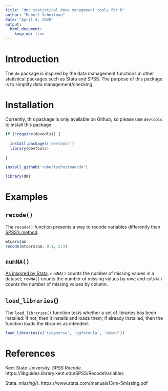```yaml
---
title: "dm: statistical data management tools for R"
author: "Robert Schnitman"
date: "April 4, 2020"
output: 
  html_document:
    keep_md: true
---
```


# Introduction

The `dm` package is inspired by the data management functions in other statistical packages such as Stata and SPSS. The purpose of this package is to simplify data management/checking.

# Installation

Currently, this package is only available on Github, so please use `devtools` to install this package.

```r
if (!require(devools)) {
  
  install.packages('devtools')
  library(devtools)
  
}

install_github('robertschnitman/dm')
```

```r
library(dm)
```


# Examples

## `recode()`

The `recode()` function presents a way to recode variables differently than [SPSS's method](https://libguides.library.kent.edu/SPSS/RecodeVariables).

```r
mtcars$am
recode(mtcars$am, 0:1, 2:3)
```

## `numNA()`

[As inspired by Stata](https://www.stata.com/manuals13/m-5missing.pdf), `numNA()` counts the number of missing values in a dataset; `rowNA()` counts the number of missing values by row; and `colNA()` counts the number of missing values by column.

[^1]: 

```r
numNA(airquality) # Total number of missing values.
rowNA(airquality) # Number of missing values by row.
colNA(airquality) # Number of missing values by column.
```

## `load_libraries`()

The `load_libraries()` function tests whether a set of libraries has been installed: if not, then it installs and loads them; if already installed, then the function loads the libraries as intended.

```r
load_libraries(c('tidyverse', 'ggformula', 'abind'))
```

# References

Kent State University. *SPSS Recode*. https://libguides.library.kent.edu/SPSS/RecodeVariables

Stata. *missing()*. https://www.stata.com/manuals13/m-5missing.pdf
